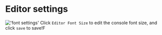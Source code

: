 # Editor settings

!['font settings'](/image/settings/FontSettings.png)
Click `Editor Font Size` to edit the console font size, and click `save` to save!F
